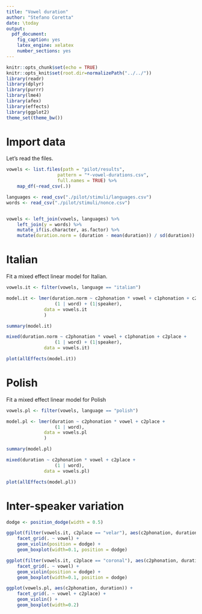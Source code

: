 ```yaml
---
title: "Vowel duration"
author: "Stefano Coretta"
date: \today
output: 
  pdf_document: 
    fig_caption: yes
    latex_engine: xelatex
    number_sections: yes
---
```


```r
knitr::opts_chunk$set(echo = TRUE)
knitr::opts_knit$set(root.dir=normalizePath("../../"))
library(readr)
library(dplyr)
library(purrr)
library(lme4)
library(afex)
library(effects)
library(ggplot2)
theme_set(theme_bw())
```

# Import data

Let's read the files.

```r
vowels <- list.files(path = "pilot/results",
                   pattern = "*-vowel-durations.csv",
                   full.names = TRUE) %>%
    map_df(~read_csv(.))

languages <- read_csv("./pilot/stimuli/languages.csv")
words <- read_csv("./pilot/stimuli/nonce.csv")


vowels <- left_join(vowels, languages) %>%
    left_join(y = words) %>%
    mutate_if(is.character, as.factor) %>%
    mutate(duration.norm = (duration - mean(duration)) / sd(duration))
```

# Italian

Fit a mixed effect linear model for Italian.

```r
vowels.it <- filter(vowels, language == "italian")

model.it <- lmer(duration.norm ~ c2phonation * vowel + c1phonation + c2place +
                  (1 | word) + (1|speaker),
              data = vowels.it
              )

summary(model.it)

mixed(duration.norm ~ c2phonation * vowel + c1phonation + c2place +
                  (1 | word) + (1|speaker),
              data = vowels.it)
```

```r
plot(allEffects(model.it))
```

# Polish

Fit a mixed effect linear model for Polish

```r
vowels.pl <- filter(vowels, language == "polish")

model.pl <- lmer(duration ~ c2phonation * vowel + c2place +
                  (1 | word),
              data = vowels.pl
              )

summary(model.pl)

mixed(duration ~ c2phonation * vowel + c2place +
                  (1 | word),
              data = vowels.pl)
```

```r
plot(allEffects(model.pl))
```

# Inter-speaker variation

```r
dodge <- position_dodge(width = 0.5)

ggplot(filter(vowels.it, c2place == "velar"), aes(c2phonation, duration, colour = speaker)) +
    facet_grid(. ~ vowel) +
    geom_violin(position = dodge) +
    geom_boxplot(width=0.1, position = dodge)

ggplot(filter(vowels.it, c2place == "coronal"), aes(c2phonation, duration, colour = speaker)) +
    facet_grid(. ~ vowel) +
    geom_violin(position = dodge) +
    geom_boxplot(width=0.1, position = dodge)

ggplot(vowels.pl, aes(c2phonation, duration)) +
    facet_grid(. ~ vowel + c2place) +
    geom_violin() +
    geom_boxplot(width=0.2)
```
